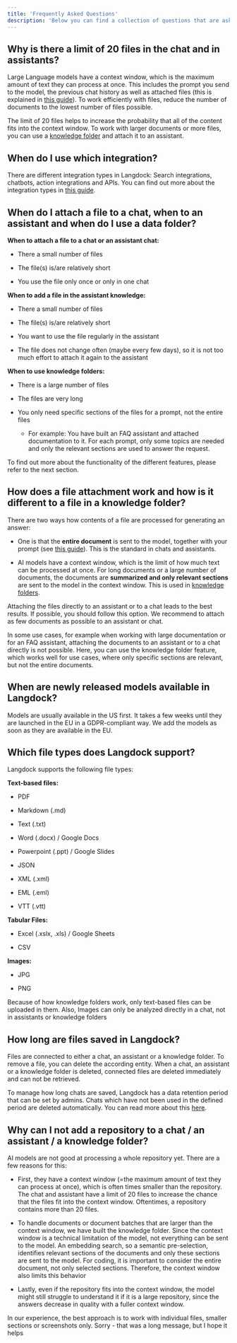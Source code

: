 ```yaml
---
title: 'Frequently Asked Questions'
description: 'Below you can find a collection of questions that are asked regularly.'
---
```


## Why is there a limit of 20 files in the chat and in assistants?

Large Language models have a context window, which is the maximum amount of text they can process at once. This includes the prompt you send to the model, the previous chat history as well as attached files (this is explained in [this guide](/resources/basics)). To work efficiently with files, reduce the number of documents to the lowest number of files possible.

The limit of 20 files helps to increase the probability that all of the content fits into the context window. To work with larger documents or more files, you can use a [knowledge folder](/settings/knowledge-folders/introduction) and attach it to an assistant.

## When do I use which integration?

There are different integration types in Langdock: Search integrations, chatbots, action integrations and APIs. You can find out more about the integration types in [this guide](/settings/integrations/types-of-integrations).

## When do I attach a file to a chat, when to an assistant and when do I use a data folder?

**When to attach a file to a chat or an assistant chat:**

* There a small number of files

* The file(s) is/are relatively short

* You use the file only once or only in one chat

**When to add a file in the assistant knowledge:**

* There a small number of files

* The file(s) is/are relatively short

* You want to use the file regularly in the assistant

* The file does not change often (maybe every few days), so it is not too much effort to attach it again to the assistant

**When to use knowledge folders:**

* There is a large number of files

* The files are very long

* You only need specific sections of the files for a prompt, not the entire files

  * For example: You have built an FAQ assistant and attached documentation to it. For each prompt, only some topics are needed and only the relevant sections are used to answer the request.

To find out more about the functionality of the different features, please refer to the next section.

## How does a file attachment work and how is it different to a file in a knowledge folder?

There are two ways how contents of a file are processed for generating an answer:

* One is that the **entire document** is sent to the model, together with your prompt (see [this guide](/resources/basics)). This is the standard in chats and assistants.

* AI models have a context window, which is the limit of how much text can be processed at once. For long documents or a large number of documents, the documents are **summarized and only relevant sections** are sent to the model in the context window. This is used in [knowledge folders](/settings/knowledge-folders/introduction).

Attaching the files directly to an assistant or to a chat leads to the best results. If possible, you should follow this option. We recommend to attach as few documents as possible to an assistant or chat.

In some use cases, for example when working with large documentation or for an FAQ assistant, attaching the documents to an assistant or to a chat directly is not possible. Here, you can use the knowledge folder feature, which works well for use cases, where only specific sections are relevant, but not the entire documents.

## When are newly released models available in Langdock?

Models are usually available in the US first. It takes a few weeks until they are launched in the EU in a GDPR-compliant way. We add the models as soon as they are available in the EU.

## Which file types does Langdock support?

Langdock supports the following file types:

**Text-based files:**

* PDF

* Markdown (.md)

* Text (.txt)

* Word (.docx) / Google Docs

* Powerpoint (.ppt) / Google Slides

* JSON

* XML (.xml)

* EML (.eml)

* VTT (.vtt)

**Tabular Files:**

* Excel (.xslx, .xls) / Google Sheets

* CSV

**Images:**

* JPG

* PNG

<Info>Because of how knowledge folders work, only text-based files can be uploaded in them. Also, Images can only be analyzed directly in a chat, not in assistants or knowledge folders</Info>

## How long are files saved in Langdock?

Files are connected to either a chat, an assistant or a knowledge folder. To remove a file, you can delete the according entity. When a chat, an assistant or a knowledge folder is deleted, connected files are deleted immediately and can not be retrieved.

To manage how long chats are saved, Langdock has a data retention period that can be set by admins. Chats which have not been used in the defined period are deleted automatically. You can read more about this [here](/settings/workspace#chat).

## Why can I not add a repository to a chat / an assistant / a knowledge folder?

AI models are not good at processing a whole repository yet. There are a few reasons for this:

* First, they have a context window (=the maximum amount of text they can process at once), which is often times smaller than the repository. The chat and assistant have a limit of 20 files to increase the chance that the files fit into the context window. Oftentimes, a repository contains more than 20 files.

* To handle documents or document batches that are larger than the context window, we have built the knowledge folder. Since the context window is a technical limitation of the model, not everything can be sent to the model. An embedding search, so a semantic pre-selection, identifies relevant sections of the documents and only these sections are sent to the model. For coding, it is important to consider the entire document, not only selected sections. Therefore, the context window also limits this behavior

* Lastly, even if the repository fits into the context window, the model might still struggle to understand it if it is a large repository, since the answers decrease in quality with a fuller context window.

In our experience, the best approach is to work with individual files, smaller sections or screenshots only. Sorry - that was a long message, but I hope it helps